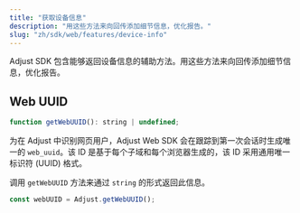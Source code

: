 ```yaml
---
title: "获取设备信息"
description: "用这些方法来向回传添加细节信息，优化报告。"
slug: "zh/sdk/web/features/device-info"
---
```


Adjust SDK 包含能够返回设备信息的辅助方法。用这些方法来向回传添加细节信息，优化报告。

## Web UUID

```js
function getWebUUID(): string | undefined;
```

为在 Adjust 中识别网页用户，Adjust Web SDK 会在跟踪到第一次会话时生成唯一的 `web_uuid`。该 ID 是基于每个子域和每个浏览器生成的，该 ID 采用通用唯一标识符 \(UUID\) 格式。

调用 `getWebUUID` 方法来通过 `string` 的形式返回此信息。

```js
const webUUID = Adjust.getWebUUID();
```
